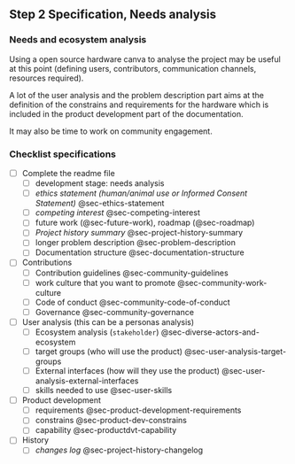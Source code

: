 ## Step 2 Specification, Needs analysis 

### Needs and ecosystem analysis

Using a open source hardware canva to analyse the project may be useful at this point (defining users, contributors, communication channels, resources required).

A lot of the user analysis and the problem description part aims at the definition of the constrains and requirements for the hardware which is included in the product development part of the documentation.

It may also be time to work on community engagement.

### Checklist specifications

-   [ ] Complete the readme file
    -   [ ] development stage: needs analysis
    -   [ ] *ethics statement (human/animal use or Informed Consent Statement)* @sec-ethics-statement
    -   [ ] *competing interest* @sec-competing-interest
    -   [ ] future work (@sec-future-work), roadmap (@sec-roadmap)
    -   [ ] *Project history summary* @sec-project-history-summary
    -   [ ] longer problem description @sec-problem-description
    -   [ ] Documentation structure @sec-documentation-structure
-   [ ] Contributions
    -   [ ] Contribution guidelines @sec-community-guidelines
    -   [ ] work culture that you want to promote @sec-community-work-culture
    -   [ ] Code of conduct @sec-community-code-of-conduct
    -   [ ] Governance @sec-community-governance
-   [ ] User analysis (this can be a personas analysis)
    -   [ ] Ecosystem analysis (`stakeholder`) @sec-diverse-actors-and-ecosystem
    -   [ ] target groups (who will use the product) @sec-user-analysis-target-groups
    -   [ ] External interfaces (how will they use the product) @sec-user-analysis-external-interfaces
    -   [ ] skills needed to use @sec-user-skills
-   [ ] Product development
    -   [ ] requirements @sec-product-development-requirements
    -   [ ] constrains @sec-product-dev-constrains
    -   [ ] capability @sec-productdvt-capability
-   [ ] History
    -   [ ] *changes log* @sec-project-history-changelog
